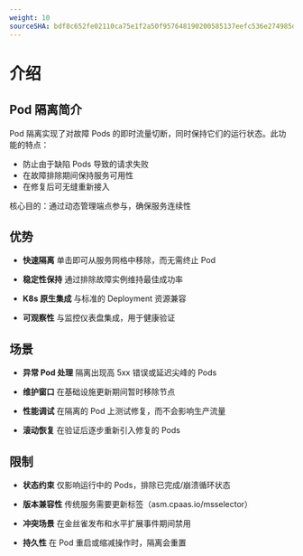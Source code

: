 ```yaml
---
weight: 10
sourceSHA: bdf8c652fe02110ca75e1f2a50f957648190200585137eefc536e274985d2843
---
```


# 介绍

## Pod 隔离简介

Pod 隔离实现了对故障 Pods 的即时流量切断，同时保持它们的运行状态。此功能的特点：

- 防止由于缺陷 Pods 导致的请求失败
- 在故障排除期间保持服务可用性
- 在修复后可无缝重新接入

核心目的：通过动态管理端点参与，确保服务连续性

## 优势

- **快速隔离**
  单击即可从服务网格中移除，而无需终止 Pod

- **稳定性保持**
  通过排除故障实例维持最佳成功率

- **K8s 原生集成**
  与标准的 Deployment 资源兼容

- **可观察性**
  与监控仪表盘集成，用于健康验证

## 场景

- **异常 Pod 处理**
  隔离出现高 5xx 错误或延迟尖峰的 Pods

- **维护窗口**
  在基础设施更新期间暂时移除节点

- **性能调试**
  在隔离的 Pod 上测试修复，而不会影响生产流量

- **滚动恢复**
  在验证后逐步重新引入修复的 Pods

## 限制

- **状态约束**
  仅影响运行中的 Pods，排除已完成/崩溃循环状态

- **版本兼容性**
  传统服务需要更新标签（asm.cpaas.io/msselector）

- **冲突场景**
  在金丝雀发布和水平扩展事件期间禁用

- **持久性**
  在 Pod 重启或缩减操作时，隔离会重置
